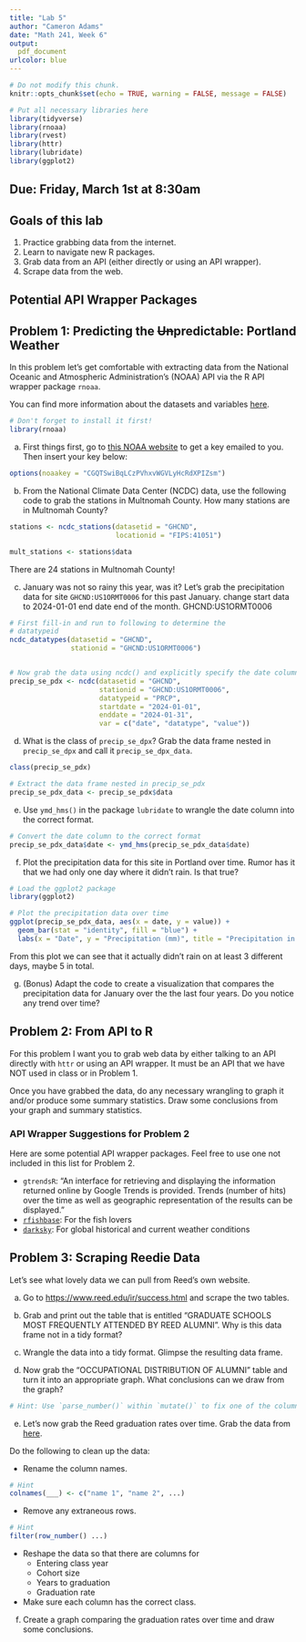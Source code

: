 ```yaml
---
title: "Lab 5"
author: "Cameron Adams"
date: "Math 241, Week 6"
output:
  pdf_document
urlcolor: blue
---
```


```r
# Do not modify this chunk.
knitr::opts_chunk$set(echo = TRUE, warning = FALSE, message = FALSE)


```

```r
# Put all necessary libraries here
library(tidyverse)
library(rnoaa)
library(rvest)
library(httr)
library(lubridate)
library(ggplot2)


```



## Due: Friday, March 1st at 8:30am

## Goals of this lab

1. Practice grabbing data from the internet.
1. Learn to navigate new R packages.
1. Grab data from an API (either directly or using an API wrapper).
1. Scrape data from the web.


## Potential API Wrapper Packages

## Problem 1: Predicting the ~~Un~~predictable: Portland Weather

In this problem let's get comfortable with extracting data from the National Oceanic and Atmospheric Administration's (NOAA) API via the R API wrapper package `rnoaa`.

You can find more information about the datasets and variables [here](https://www.ncdc.noaa.gov/homr/reports).

```r
# Don't forget to install it first!
library(rnoaa)
```

a. First things first, go to [this NOAA website](https://www.ncdc.noaa.gov/cdo-web/token) to get a key emailed to you.  Then insert your key below:

```r
options(noaakey = "CGQTSwiBqLCzPVhxvWGVLyHcRdXPIZsm")
```



b. From the National Climate Data Center (NCDC) data, use the following code to grab the stations in Multnomah County. How many stations are in Multnomah County?

```r
stations <- ncdc_stations(datasetid = "GHCND", 
                          locationid = "FIPS:41051")

mult_stations <- stations$data
```

There are 24 stations in Multnomah County!


c. January was not so rainy this year, was it?  Let's grab the precipitation data for site `GHCND:US1ORMT0006` for this past January.
change start data to 2024-01-01 end date end of the month.
GHCND:US1ORMT0006
```r
# First fill-in and run to following to determine the
# datatypeid
ncdc_datatypes(datasetid = "GHCND",
               stationid = "GHCND:US1ORMT0006")


# Now grab the data using ncdc() and explicitly specify the date column
precip_se_pdx <- ncdc(datasetid = "GHCND",
                      stationid = "GHCND:US1ORMT0006",
                      datatypeid = "PRCP",
                      startdate = "2024-01-01",
                      enddate = "2024-01-31",
                      var = c("date", "datatype", "value"))


```



d.  What is the class of `precip_se_dpx`?  Grab the data frame nested in `precip_se_dpx` and call it `precip_se_dpx_data`.

```r
class(precip_se_pdx)

# Extract the data frame nested in precip_se_pdx
precip_se_pdx_data <- precip_se_pdx$data

```


e. Use `ymd_hms()` in the package `lubridate` to wrangle the date column into the correct format.


```r

# Convert the date column to the correct format
precip_se_pdx_data$date <- ymd_hms(precip_se_pdx_data$date)

```

f. Plot the precipitation data for this site in Portland over time.  Rumor has it that we had only one day where it didn't rain.  Is that true?


```r
# Load the ggplot2 package
library(ggplot2)

# Plot the precipitation data over time
ggplot(precip_se_pdx_data, aes(x = date, y = value)) +
  geom_bar(stat = "identity", fill = "blue") +
  labs(x = "Date", y = "Precipitation (mm)", title = "Precipitation in Portland (Jan 2024)")

```
From this plot we can see that it actually didn't rain on at least 3 different days, maybe 5 in total.




g. (Bonus) Adapt the code to create a visualization that compares the precipitation data for January over the the last four years.  Do you notice any trend over time?




## Problem 2: From API to R 

For this problem I want you to grab web data by either talking to an API directly with `httr` or using an API wrapper.  It must be an API that we have NOT used in class or in Problem 1.

Once you have grabbed the data, do any necessary wrangling to graph it and/or produce some summary statistics. Draw some conclusions from your graph and summary statistics.

### API Wrapper Suggestions for Problem 2

Here are some potential API wrapper packages.  Feel free to use one not included in this list for Problem 2.

* `gtrendsR`: "An interface for retrieving and displaying the information returned online by Google Trends is provided. Trends (number of hits) over the time as well as geographic representation of the results can be displayed."
* [`rfishbase`](https://github.com/ropensci/rfishbase): For the fish lovers
* [`darksky`](https://github.com/hrbrmstr/darksky): For global historical and current weather conditions



## Problem 3: Scraping Reedie Data

Let's see what lovely data we can pull from Reed's own website.  

a. Go to [https://www.reed.edu/ir/success.html](https://www.reed.edu/ir/success.html) and scrape the two tables.




b. Grab and print out the table that is entitled "GRADUATE SCHOOLS MOST FREQUENTLY ATTENDED BY REED ALUMNI".  Why is this data frame not in a tidy format?



c. Wrangle the data into a tidy format. Glimpse the resulting data frame.



d. Now grab the "OCCUPATIONAL DISTRIBUTION OF ALUMNI" table and turn it into an appropriate graph.  What conclusions can we draw from the graph?

```r
# Hint: Use `parse_number()` within `mutate()` to fix one of the columns
```





e. Let's now grab the Reed graduation rates over time.  Grab the data from [here](https://www.reed.edu/ir/gradrateshist.html).

Do the following to clean up the data:

* Rename the column names.  

```r
# Hint
colnames(___) <- c("name 1", "name 2", ...)
```

* Remove any extraneous rows.

```r
# Hint
filter(row_number() ...)
```

* Reshape the data so that there are columns for 
    + Entering class year
    + Cohort size
    + Years to graduation
    + Graduation rate

* Make sure each column has the correct class.    


f. Create a graph comparing the graduation rates over time and draw some conclusions.

